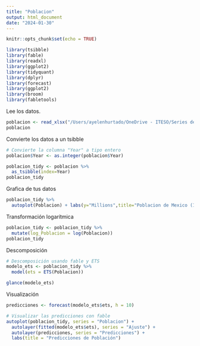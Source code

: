 ```yaml
---
title: "Poblacion"
output: html_document
date: "2024-01-30"
---
```


```r
knitr::opts_chunk$set(echo = TRUE)
```

```r
library(tsibble)
library(fable)
library(readxl)
library(ggplot2)
library(tidyquant)
library(dplyr)
library(forecast)
library(ggplot2)
library(broom)
library(fabletools)
```

Lee los datos.
```r
poblacion <- read_xlsx("/Users/ayelenhurtado/OneDrive - ITESO/Series de tiempo/Poblacion.xlsx")
poblacion
```
Convierte los datos a un tsibble

```r
# Convierte la columna "Year" a tipo entero
poblacion$Year <- as.integer(poblacion$Year)

poblacion_tidy <- poblacion %>% 
  as_tsibble(index=Year)
poblacion_tidy 
```
Grafica de tus datos

```r
poblacion_tidy %>% 
  autoplot(Poblacion) + labs(y="Millions",title="Poblacion de Mexico (1960-2022)")

```

Transformación logarítmica 

```r
poblacion_tidy <- poblacion_tidy %>% 
  mutate(log_Poblacion = log(Poblacion))
poblacion_tidy
```

Descomposición

```r
# Descomposición usando fable y ETS
modelo_ets <- poblacion_tidy %>%
  model(ets = ETS(Poblacion))

glance(modelo_ets)
```

Visualización 

```r
predicciones <- forecast(modelo_ets$ets, h = 10)

# Visualizar las predicciones con fable
autoplot(poblacion_tidy, series = "Poblacion") +
  autolayer(fitted(modelo_ets$ets), series = "Ajuste") +
  autolayer(predicciones, series = "Predicciones") +
  labs(title = "Predicciones de Población")
```

